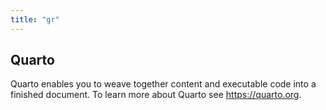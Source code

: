 ```yaml
---
title: "gr"
---
```


## Quarto

Quarto enables you to weave together content and executable code into a finished document. To learn more about Quarto see <https://quarto.org>.
